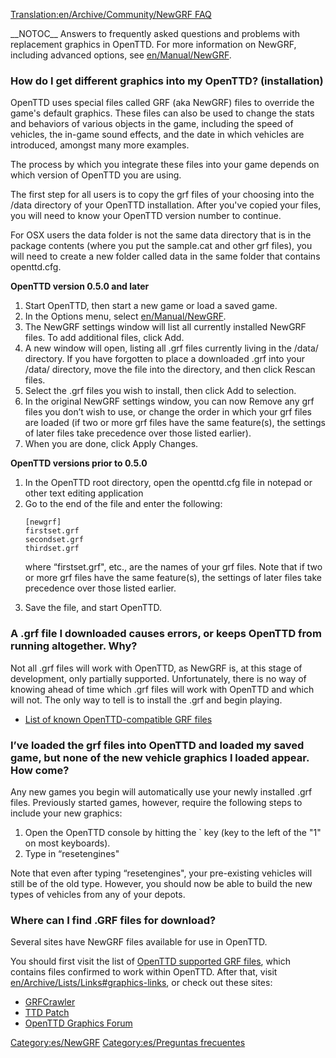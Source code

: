 [[Translation:en/Archive/Community/NewGRF FAQ]]
{{es/Traducción|en/Archive/Community/NewGRF FAQ|0}}


__NOTOC__
Answers to frequently asked questions and problems with replacement graphics in OpenTTD.  For more information on NewGRF, including advanced options, see [[en/Manual/NewGRF]].

===How do I get different graphics into my OpenTTD? (installation)===

OpenTTD uses special files called GRF (aka NewGRF) files to override the game's default graphics.  These files can also be used to change the stats and behaviors of various objects in the game, including the speed of vehicles, the in-game sound effects, and the date in which vehicles are introduced, amongst many more examples.

The process by which you integrate these files into your game depends on which version of OpenTTD you are using.  

The first step for all users is to copy the grf files of your choosing into the /data directory of your OpenTTD installation.  After you've copied your files, you will need to know your OpenTTD version number to continue.

For OSX users the data folder is not the same data directory that is in the package contents (where you put the sample.cat and other grf files), you will need to create a new folder called data in the same folder that contains openttd.cfg.


'''OpenTTD version 0.5.0 and later'''
# Start OpenTTD, then start a new game or load a saved game.
# In the Options menu, select [[en/Manual/NewGRF]].
# The NewGRF settings window will list all currently installed NewGRF files.  To add additional files, click Add.
# A new window will open, listing all .grf files currently living in the /data/ directory.  If you have forgotten to place a downloaded .grf into your /data/ directory, move the file into the directory, and then click Rescan files.
# Select the .grf files you wish to install, then click Add to selection.
# In the original NewGRF settings window, you can now Remove any grf files you don’t wish to use,  or change the order in which your grf files are loaded (if two or more grf files have the same feature(s), the settings of later files take precedence over those listed earlier).
# When you are done, click Apply Changes.


'''OpenTTD versions prior to 0.5.0'''
<ol>
<li>In the OpenTTD root directory, open the openttd.cfg file in notepad or other text editing application
<li>Go to the end of the file and enter the following:<pre>
[newgrf]
firstset.grf
secondset.grf
thirdset.grf
</pre>where “firstset.grf", etc., are the names of your grf files.  Note that if two or more grf files have the same feature(s), the settings of later files take precedence over those listed earlier.
<li>Save the file, and start OpenTTD.
</ol>

===A .grf file I downloaded causes errors, or keeps OpenTTD from running altogether.  Why?===

Not all .grf files will work with OpenTTD, as NewGRF is, at this stage of development, only partially supported.  Unfortunately, there is no way of knowing ahead of time which .grf files will work with OpenTTD and which will not.  The only way to tell is to install the .grf and begin playing.

* [[en/Community/NewGRF/Main Page|List of known OpenTTD-compatible GRF files]]

===I’ve loaded the grf files into OpenTTD and loaded my saved game, but none of the new vehicle graphics I loaded appear.  How come?===

Any new games you begin will automatically use your newly installed .grf files.  Previously started games, however, require the following steps to include your new graphics:

# Open the OpenTTD console by hitting the ` key (key to the left of the "1" on most keyboards).
# Type in “resetengines"

Note that even after typing “resetengines", your pre-existing vehicles will still be of the old type.  However, you should now be able to build the new types of vehicles from any of your depots.

===Where can I find .GRF files for download?===

Several sites have NewGRF files available for use in OpenTTD.  

You should first visit the list of [[en/Community/NewGRF/Main Page|OpenTTD supported GRF files]], which contains files confirmed to work within OpenTTD.  After that, visit [[en/Archive/Lists/Links#graphics-links]], or check out these sites:

* [http://grfcrawler.tt-forums.net/ GRFCrawler]
* [http://www.ttdpatch.net/newgrf.html TTD Patch]
* [http://www.tt-forums.net/viewforum.php?f=36 OpenTTD Graphics Forum]

{{Page:en/Manual/NewGRF}}

[[Category:es/NewGRF]]
[[Category:es/Preguntas frecuentes]]